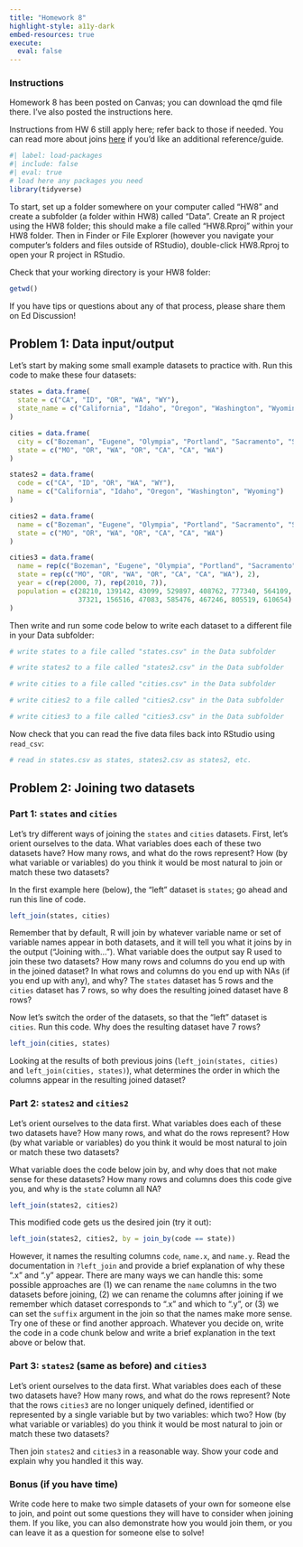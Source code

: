```yaml
---
title: "Homework 8"
highlight-style: a11y-dark
embed-resources: true
execute: 
  eval: false
---
```


### Instructions

Homework 8 has been posted on Canvas; you can download the qmd file there. I've also posted the instructions here.

Instructions from HW 6 still apply here; refer back to those if needed. You can read more about joins [here](https://r4ds.hadley.nz/joins) if you'd like an additional reference/guide.

```r
#| label: load-packages
#| include: false
#| eval: true
# load here any packages you need
library(tidyverse)
```

To start, set up a folder somewhere on your computer called "HW8" and create a subfolder (a folder within HW8) called "Data". Create an R project using the HW8 folder; this should make a file called "HW8.Rproj" within your HW8 folder. Then in Finder or File Explorer (however you navigate your computer's folders and files outside of RStudio), double-click HW8.Rproj to open your R project in RStudio.

Check that your working directory is your HW8 folder:

```r
getwd()
```

If you have tips or questions about any of that process, please share them on Ed Discussion!

## Problem 1: Data input/output

Let's start by making some small example datasets to practice with. Run this code to make these four datasets:

```r
states = data.frame(
  state = c("CA", "ID", "OR", "WA", "WY"),
  state_name = c("California", "Idaho", "Oregon", "Washington", "Wyoming")
)

cities = data.frame(
  city = c("Bozeman", "Eugene", "Olympia", "Portland", "Sacramento", "San Francisco", "Seattle"),
  state = c("MO", "OR", "WA", "OR", "CA", "CA", "WA")
)

states2 = data.frame(
  code = c("CA", "ID", "OR", "WA", "WY"),
  name = c("California", "Idaho", "Oregon", "Washington", "Wyoming")
)

cities2 = data.frame(
  name = c("Bozeman", "Eugene", "Olympia", "Portland", "Sacramento", "San Francisco", "Seattle"),
  state = c("MO", "OR", "WA", "OR", "CA", "CA", "WA")
)

cities3 = data.frame(
  name = rep(c("Bozeman", "Eugene", "Olympia", "Portland", "Sacramento", "San Francisco", "Seattle"), 2),
  state = rep(c("MO", "OR", "WA", "OR", "CA", "CA", "WA"), 2),
  year = c(rep(2000, 7), rep(2010, 7)),
  population = c(28210, 139142, 43099, 529897, 408762, 777340, 564109,
                 37321, 156516, 47083, 585476, 467246, 805519, 610654)
)
```

Then write and run some code below to write each dataset to a different file in your Data subfolder:

```r
# write states to a file called "states.csv" in the Data subfolder

# write states2 to a file called "states2.csv" in the Data subfolder

# write cities to a file called "cities.csv" in the Data subfolder

# write cities2 to a file called "cities2.csv" in the Data subfolder

# write cities3 to a file called "cities3.csv" in the Data subfolder

```

Now check that you can read the five data files back into RStudio using `read_csv`:

```r
# read in states.csv as states, states2.csv as states2, etc.

```

## Problem 2: Joining two datasets

### Part 1: `states` and `cities`

Let's try different ways of joining the `states` and `cities` datasets. First, let's orient ourselves to the data. What variables does each of these two datasets have? How many rows, and what do the rows represent? How (by what variable or variables) do you think it would be most natural to join or match these two datasets?

In the first example here (below), the "left" dataset is `states`; go ahead and run this line of code.

```r
left_join(states, cities)
```

Remember that by default, R will join by whatever variable name or set of variable names appear in both datasets, and it will tell you what it joins by in the output ("Joining with..."). What variable does the output say R used to join these two datasets? How many rows and columns do you end up with in the joined dataset? In what rows and columns do you end up with NAs (if you end up with any), and why? The `states` dataset has 5 rows and the `cities` dataset has 7 rows, so why does the resulting joined dataset have 8 rows?

Now let's switch the order of the datasets, so that the "left" dataset is `cities`. Run this code. Why does the resulting dataset have 7 rows?

```r
left_join(cities, states)
```

Looking at the results of both previous joins (`left_join(states, cities)` and `left_join(cities, states)`), what determines the order in which the columns appear in the resulting joined dataset?

### Part 2: `states2` and `cities2`

Let's orient ourselves to the data first. What variables does each of these two datasets have? How many rows, and what do the rows represent? How (by what variable or variables) do you think it would be most natural to join or match these two datasets?

What variable does the code below join by, and why does that not make sense for these datasets? How many rows and columns does this code give you, and why is the `state` column all NA?

```r
left_join(states2, cities2)
```

This modified code gets us the desired join (try it out):

```r
left_join(states2, cities2, by = join_by(code == state))
```

However, it names the resulting columns `code`, `name.x`, and `name.y`. Read the documentation in `?left_join` and provide a brief explanation of why these ".x" and ".y" appear. There are many ways we can handle this: some possible approaches are (1) we can rename the `name` columns in the two datasets before joining, (2) we can rename the columns after joining if we remember which dataset corresponds to ".x" and which to ".y", or (3) we can set the `suffix` argument in the join so that the names make more sense. Try one of these or find another approach. Whatever you decide on, write the code in a code chunk below and write a brief explanation in the text above or below that.

### Part 3: `states2` (same as before) and `cities3`

Let's orient ourselves to the data first. What variables does each of these two datasets have? How many rows, and what do the rows represent? Note that the rows `cities3` are no longer uniquely defined, identified or represented by a single variable but by two variables: which two? How (by what variable or variables) do you think it would be most natural to join or match these two datasets?

Then join `states2` and `cities3` in a reasonable way. Show your code and explain why you handled it this way.

### Bonus (if you have time)

Write code here to make two simple datasets of your own for someone else to join, and point out some questions they will have to consider when joining them. If you like, you can also demonstrate how you would join them, or you can leave it as a question for someone else to solve!

